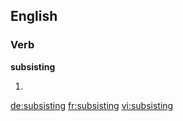==English==

===Verb===
'''subsisting'''

# {{present participle of|subsist}}

[[de:subsisting]]
[[fr:subsisting]]
[[vi:subsisting]]
